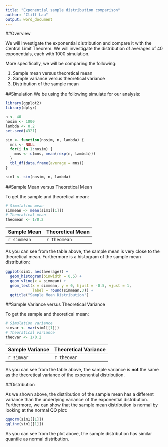```yaml
---
title: "Exponential sample distribution comparison"
author: "Cliff Lau"
output: word_document
---
```


##Overview

We will investigate the exponential distribution and compare it with the Central Limit Theorem. We will investigate the distribution of averages of 40 exponentials, each with 1000 simulation.

More specifically, we will be comparing the following:

1. Sample mean versus theoretical mean
2. Sample variance versus theoretical variance
3. Distribution of the sample mean

##Simulation
We be using the following simulate for our analysis:
```r
library(ggplot2)
library(dplyr)

n <- 40
nosim <- 1000
lambda <- 0.2
set.seed(4321)

sim <- function(nosim, n, lambda) {
  mns <- NULL
  for(i in 1:nosim) {
    mns <- c(mns, mean(rexp(n, lambda)))
  }
  tbl_df(data.frame(average = mns))
}

sim1 <- sim(nosim, n, lambda)
```

##Sample Mean versus Theoretical Mean

To get the sample and theoretical mean:
```r
# Simulation mean
simmean <- mean(sim1[[1]])
# Theoratical mean
theomean <- 1/0.2
```

Sample Mean     | Theoretical Mean
--------------- |-----------------
`r simmean`     |`r theomean`

As you can see from the table above, the sample mean is very close to the theoretical mean. Furthermore is a histogram of the sample mean distribution:

```r
ggplot(sim1, aes(average)) + 
  geom_histogram(binwidth = 0.5) +
  geom_vline(x = simmean) +
  geom_text(x = simmean, y = 0, hjust = -0.5, vjust = 1,
            label = round(simmean,3)) +
  ggtitle("Sample Mean Distribution")
```

##Sample Variance versus Theoretical Variance

To get the sample and theoretical mean:
```r
# Simulation variance
simvar <- var(sim1[[1]])
# Theoratical variance
theovar <- 1/0.2
```

Sample Variance  | Theoretical Variance
---------------- |---------------------
`r simvar`      |`r theovar`

As you can see from the table above, the sample variance is **not** the same as the theoretical variance of the exponential distribution.

##Distribution

As we shown above, the distribution of the sample mean has a different variance than the underlying variance of the exponential distribution.
Furthermore, we can show that the sample mean distribution is normal by looking at the normal QQ plot:

```r
qqnorm(sim1[[1]])
qqline(sim1[[1]])
```

As you can see from the plot above, the sample distribution has similar quantile as normal distribution.